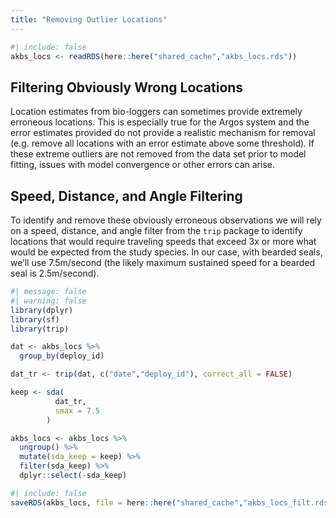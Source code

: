 ```yaml
---
title: "Removing Outlier Locations"
---
```


```r
#| include: false
akbs_locs <- readRDS(here::here("shared_cache","akbs_locs.rds"))
```

## Filtering Obviously Wrong Locations

Location estimates from bio-loggers can sometimes provide extremely
erroneous locations. This is especially true for the Argos system and the error
estimates provided do not provide a realistic mechanism for removal (e.g.
remove all locations with an error estimate above some threshold). If these
extreme outliers are not removed from the data set prior to model fitting,
issues with model convergence or other errors can arise.

## Speed, Distance, and Angle Filtering

To identify and remove these obviously erroneous observations we will rely
on a speed, distance, and angle filter from the `trip` package to identify locations
that would require traveling speeds that exceed 3x or more what would be 
expected from the study species. In our case, with bearded seals, we'll
use 7.5m/second (the likely maximum sustained speed for a bearded seal is
2.5m/second).

```r
#| message: false
#| warning: false
library(dplyr)
library(sf)
library(trip)

dat <- akbs_locs %>% 
  group_by(deploy_id)

dat_tr <- trip(dat, c("date","deploy_id"), correct_all = FALSE)

keep <- sda(
          dat_tr,
          smax = 7.5
        )

akbs_locs <- akbs_locs %>% 
  ungroup() %>% 
  mutate(sda_keep = keep) %>% 
  filter(sda_keep) %>% 
  dplyr::select(-sda_keep)
```

```r
#| include: false
saveRDS(akbs_locs, file = here::here("shared_cache","akbs_locs_filt.rds"))
```
